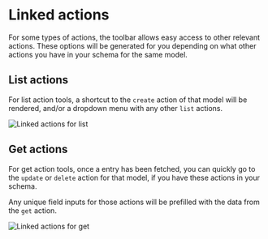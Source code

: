 
# Linked actions
For some types of actions, the toolbar allows easy access to other relevant actions. These options will be generated for you depending on what other actions you have in your schema for the same model.

## List actions
For list action tools, a shortcut to the `create` action of that model will be rendered, and/or a dropdown menu with any other `list` actions.

![Linked actions for list](/tools-list-linked-actions.png)

## Get actions
For get action tools, once a entry has been fetched, you can quickly go to the `update` or `delete` action for that model, if you have these actions in your schema.

Any unique field inputs for those actions will be prefilled with the data from the `get` action.

![Linked actions for get](/tools-get-linked-actions.png)
